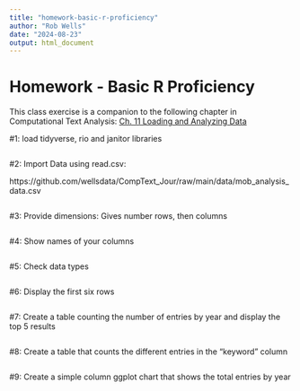```yaml
---
title: "homework-basic-r-proficiency"
author: "Rob Wells"
date: "2024-08-23"
output: html_document
---
```


# Homework - Basic R Proficiency

This class exercise is a companion to the following chapter in Computational Text Analysis: [Ch. 11  Loading and Analyzing Data](https://wellsdata.github.io/CompText_Jour/docs/r-load-analyze-visualize.html)


#1: load tidyverse, rio and janitor libraries
```r


```


#2: Import Data using read.csv:

https://github.com/wellsdata/CompText_Jour/raw/main/data/mob_analysis_data.csv
```r

```

#3: Provide dimensions: Gives number rows, then columns

```r
```

#4: Show names of your columns

```r

```

#5: Check data types

```r

```

#6: Display the first six rows

```r

```


#7: Create a table counting the number of entries by year and display the top 5 results

```r


```

#8: Create a table that counts the different entries in the "keyword" column

```r


```


#9: Create a simple column ggplot chart that shows the total entries by year

```r

```

